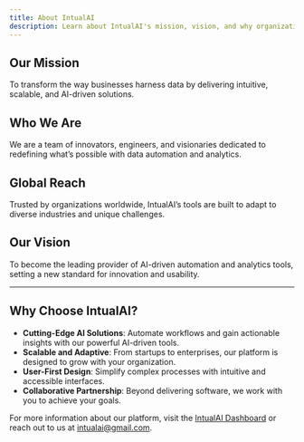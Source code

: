 ```yaml
---
title: About IntualAI
description: Learn about IntualAI's mission, vision, and why organizations trust us.
---
```


## Our Mission

To transform the way businesses harness data by delivering intuitive, scalable, and AI-driven solutions.

## Who We Are

We are a team of innovators, engineers, and visionaries dedicated to redefining what’s possible with data automation and analytics.

## Global Reach

Trusted by organizations worldwide, IntualAI’s tools are built to adapt to diverse industries and unique challenges.

## Our Vision

To become the leading provider of AI-driven automation and analytics tools, setting a new standard for innovation and usability.

---

## Why Choose IntualAI?

- **Cutting-Edge AI Solutions**: Automate workflows and gain actionable insights with our powerful AI-driven tools.
- **Scalable and Adaptive**: From startups to enterprises, our platform is designed to grow with your organization.
- **User-First Design**: Simplify complex processes with intuitive and accessible interfaces.
- **Collaborative Partnership**: Beyond delivering software, we work with you to achieve your goals.

For more information about our platform, visit the [IntualAI Dashboard](https://intualai.com/app/projects) or reach out to us at [intualai@gmail.com](mailto:intualai@gmail.com).
